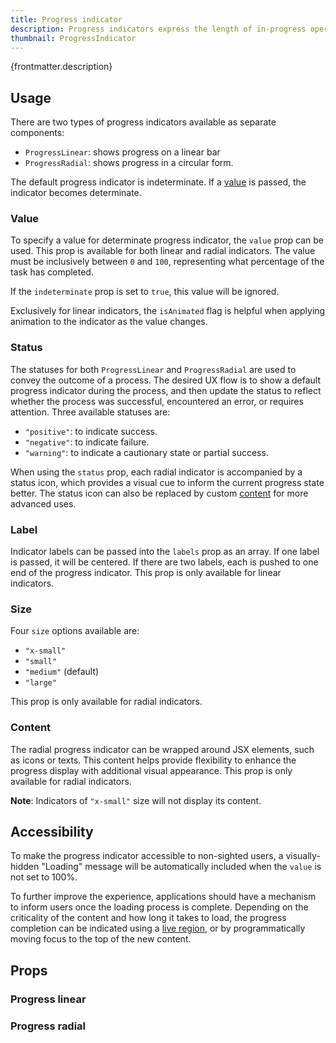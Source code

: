 ```yaml
---
title: Progress indicator
description: Progress indicators express the length of in-progress operations.
thumbnail: ProgressIndicator
---
```


<p>{frontmatter.description}</p>

## Usage

There are two types of progress indicators available as separate components:

- `ProgressLinear`: shows progress on a linear bar
- `ProgressRadial`: shows progress in a circular form.

The default progress indicator is indeterminate. If a [value](#value) is passed, the indicator becomes determinate.

<LiveExample src='ProgressLinear.main.jsx' truncate={false}>
  <AllExamples.ProgressLinearMainExample client:load />
</LiveExample>

<LiveExample src='ProgressRadial.main.jsx' truncate={false}>
  <AllExamples.ProgressRadialMainExample client:load />
</LiveExample>

### Value

To specify a value for determinate progress indicator, the `value` prop can be used. This prop is available for both linear and radial indicators. The value must be inclusively between `0` and `100`, representing what percentage of the task has completed.

If the `indeterminate` prop is set to `true`, this value will be ignored.

<LiveExample src='ProgressLinear.value.jsx' truncate={false}>
  <AllExamples.ProgressLinearValueExample client:load />
</LiveExample>

<LiveExample src='ProgressRadial.value.jsx' truncate={false}>
  <AllExamples.ProgressRadialValueExample client:load />
</LiveExample>

Exclusively for linear indicators, the `isAnimated` flag is helpful when applying animation to the indicator as the value changes.

<LiveExample src='ProgressLinear.isAnimated.jsx'>
  <AllExamples.ProgressLinearAnimatedExample client:load />
</LiveExample>

### Status

The statuses for both `ProgressLinear` and `ProgressRadial` are used to convey the outcome of a process. The desired UX flow is to show a default progress indicator during the process, and then update the status to reflect whether the process was successful, encountered an error, or requires attention. Three available statuses are:

- `"positive"`: to indicate success.
- `"negative"`: to indicate failure.
- `"warning"`: to indicate a cautionary state or partial success.

<LiveExample src='ProgressLinear.status.jsx'>
  <AllExamples.ProgressLinearStatusExample client:load />
</LiveExample>

When using the `status` prop, each radial indicator is accompanied by a status icon, which provides a visual cue to inform the current progress state better. The status icon can also be replaced by custom [content](#content) for more advanced uses.

<LiveExample src='ProgressRadial.status.jsx'>
  <AllExamples.ProgressRadialStatusExample client:load />
</LiveExample>

### Label

Indicator labels can be passed into the `labels` prop as an array. If one label is passed, it will be centered. If there are two labels, each is pushed to one end of the progress indicator. This prop is only available for linear indicators.

<LiveExample src='ProgressLinear.label.jsx'>
  <AllExamples.ProgressLinearLabelExample client:load />
</LiveExample>

### Size

Four `size` options available are:

- `"x-small"`
- `"small"`
- `"medium"` (default)
- `"large"`

This prop is only available for radial indicators.

<LiveExample src='ProgressRadial.size.jsx'>
  <AllExamples.ProgressRadialSizeExample client:load />
</LiveExample>

### Content

The radial progress indicator can be wrapped around JSX elements, such as icons or texts. This content helps provide flexibility to enhance the progress display with additional visual appearance. This prop is only available for radial indicators.

**Note**: Indicators of `"x-small"` size will not display its content.

<LiveExample src='ProgressRadial.content.jsx'>
  <AllExamples.ProgressRadialContentExample client:load />
</LiveExample>

## Accessibility

To make the progress indicator accessible to non-sighted users, a visually-hidden "Loading" message will be automatically included when the `value` is not set to 100%.

To further improve the experience, applications should have a mechanism to inform users once the loading process is complete. Depending on the criticality of the content and how long it takes to load, the progress completion can be indicated using a [live region](https://developer.mozilla.org/en-US/docs/Web/Accessibility/ARIA/ARIA_Live_Regions), or by programmatically moving focus to the top of the new content.

## Props

### Progress linear

<PropsTable path='@itwin/itwinui-react/esm/core/ProgressIndicators/ProgressLinear.d.ts' />

### Progress radial

<PropsTable path='@itwin/itwinui-react/esm/core/ProgressIndicators/ProgressRadial.d.ts' />
